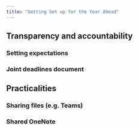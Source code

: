 ```yaml
---
title: "Getting Set up for the Year Ahead"
---
```


## Transparency and accountability

### Setting expectations

### Joint deadlines document

## Practicalities

### Sharing files (e.g. Teams)

### Shared OneNote 


